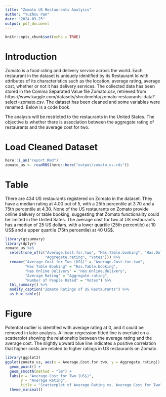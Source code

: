 ```yaml
---
title: "Zomato US Restaurants Analysis"
author: "Yuzhou Pan"
date: "2024-03-25"
output: pdf_document
---
```


```r
knitr::opts_chunk$set(echo = TRUE)
```

# Introduction

Zomato is a food rating and delivery service across the world. Each restaurant in the dataset is uniquely identified by its Restaurant Id with attributes of its characteristics such as the location, average rating, average cost, whether or not it has delivery services. The collected data has been stored in the Comma Separated Value file Zomato.csv, retrieved from https://www.kaggle.com/datasets/shrutimehta/zomato-restaurants-data?select=zomato.csv. The dataset has been cleaned and some variables were renamed. Below is a code book.

\begin{center}
\begin{tabular}{| l | l |}
  \hline
  \textbf{Variable} & \textbf{Description}\\
  \hline
  Restaurant & Id	Unique id of every restaurant across various cities of the world\\
  Restaurant.Name &	Name of the restaurant\\
  Country &	Country in which restaurant is located\\
  City &	City in which restaurant is located\\
  Address &	Address of the restaurant\\
  Locality & Location in the city\\
  Locality.Verbose & Detailed description of the locality\\
  Longitude	& Longitude coordinate of the restaurant's location\\
  Latitude & Latitude coordinate of the restaurant's location\\
  Cuisines & Cuisines offered by the restaurant\\
  Average.Cost.for.two & Cost for two people in different currencies\\
  Currency & Currency of the country\\
  Has.Table.booking &	yes/no\\
  Has.Online.delivery &	yes/no\\
  Is.delivering &	yes/no\\
  Switch.to.order menu &	yes/no\\
  Price.range	& range of price of food\\
  Aggregate.Rating & Average rating out of 5\\
  Votes	& Number of ratings\\
  \hline
\end{tabular}
\end{center}
  
The analysis will be restricted to the restaurants in the United States. The objective is whether there is association between the aggregate rating of restaurants and the average cost for two. 

\newpage

# Load Cleaned Dataset

```r
here::i_am("report.Rmd")
zomato_us <- readRDS(here::here("output/zomato_us.rds"))
```

# Table

There are 434 US restaurants registered on Zomato in the dataset. They have a median rating at 4.00 out of 5, with a 25th percentile at 3.70 and a 75th percentile at 4.30. None of the US restaurants on Zomato provide online delivery or table booking, suggesting that Zomato functionality could be limited in the United Sates. The average cost for two at US restaurants has a median of 25 US dollars, with a lower quartile (25th percentile) at 10 US\$ and a upper quartile (75th percentile) at 40 US\$. 

```r
library(gtsummary)
library(dplyr)
zomato_us %>%
  select(one_of(c("Average.Cost.for.two", "Has.Table.booking", "Has.Online.delivery", 
                  "Aggregate.rating", "Votes"))) %>%
  rename("Average Cost for Two (US$)" = "Average.Cost.for.two",
         "Has Table Booking" = "Has.Table.booking", 
         "Has Online Delivery" = "Has.Online.delivery",
         "Average Rating" = "Aggregate.rating",
         "Number of People Rated" = "Votes") %>%
  tbl_summary() %>%
  modify_caption("Zomato Ratings of US Restaurants") %>%
  as_hux_table()
```

\newpage

# Figure

Potential outlier is identified with average rating at 0, and it could be removed in later analysis. A linear regression fitted line is overlaid on a scatterplot showing the relationship between the average rating and the average cost. The slightly upward blue line indicates a positive correlation that higher costs are related to higher ratings in US restaurants on Zomato.

```r
library(ggplot2)
ggplot(zomato_us, aes(x = Average.Cost.for.two, y = Aggregate.rating)) +
  geom_point() +
  geom_smooth(method = "lm") +
  labs(x = "Average Cost for Two (US$)",
       y = "Average Rating",
       title = "Scatterplot of Average Rating vs. Average Cost for Two") +
  theme_minimal()
```